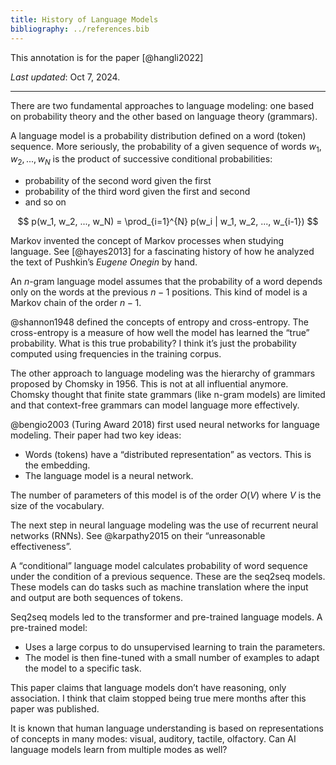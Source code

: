 ```yaml
---
title: History of Language Models
bibliography: ../references.bib
---
```


::: {.callout-note}
This annotation is for the paper [@hangli2022]
:::

_Last updated_: Oct 7, 2024.

---

There are two fundamental approaches to language modeling: one based on probability theory and the
other based on language theory (grammars).

A language model is a probability distribution defined on a word (token) sequence.
More seriously, the probability of a given sequence of words $w_1, w_2, ..., w_N$
is the product of successive conditional probabilities:

- probability of the second word given the first
- probability of the third word given the first and second
- and so on

$$
p(w_1, w_2, ..., w_N) = \prod_{i=1}^{N} p(w_i | w_1, w_2, ..., w_{i-1})
$$


Markov invented the concept of Markov processes when studying language.
See [@hayes2013] for a fascinating history of how he analyzed the text of
Pushkin's _Eugene Onegin_ by hand.

An $n$-gram language model assumes that the probability of a word depends
only on the words at the previous $n - 1$ positions. This kind of model
is a Markov chain of the order $n - 1$.

@shannon1948 defined the concepts of entropy and cross-entropy. The cross-entropy
is a measure of how well the model has learned the "true" probability. What is
this true probability? I think it's just the probability computed using frequencies
in the training corpus.

The other approach to language modeling was the hierarchy of grammars proposed by
Chomsky in 1956. This is not at all influential anymore. Chomsky thought that
finite state grammars (like n-gram models) are limited and that context-free
grammars can model language more effectively.

@bengio2003 (Turing Award 2018) first used neural networks for language
modeling. Their paper had two key ideas:

- Words (tokens) have a "distributed representation" as vectors. This is the embedding.
- The language model is a neural network.

The number of parameters of this model is of the order $O(V)$ where $V$ is the size of the vocabulary.

The next step in neural language modeling was the use of recurrent neural networks (RNNs).
See @karpathy2015 on their "unreasonable effectiveness".

A "conditional" language model calculates probability of word sequence under the
condition of a previous sequence. These are the seq2seq models. These models can
do tasks such as machine translation where the input and output are both sequences of tokens.

Seq2seq models led to the transformer and pre-trained language models. A pre-trained model:

- Uses a large corpus to do unsupervised learning to train the parameters.
- The model is then fine-tuned with a small number of examples to adapt the model to a specific task.

This paper claims that language models don't have reasoning, only association. I think
that claim stopped being true mere months after this paper was published.

It is known that human language understanding is based on representations of concepts in many modes: visual, auditory, tactile, olfactory. Can AI language models learn from multiple modes as well?
